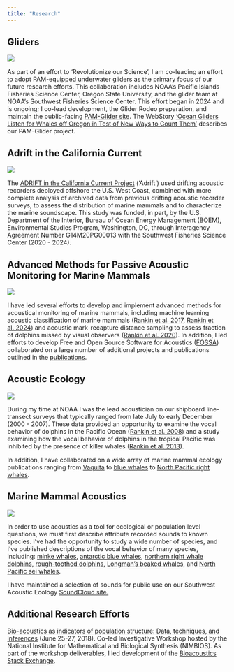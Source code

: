 ```yaml
---
title: "Research"
---
```


## Gliders

::: {layout="[40,60]"}
![](images/Seaglider_Oregon_Coast_S-SWFSC-MMTD.png)

As part of an effort to 'Revolutionize our Science', I am co-leading an effort to adopt PAM-equipped underwater gliders as the primary focus of our future research efforts. This collaboration includes NOAA's Pacific Islands Fisheries Science Center, Oregon State University, and the glider team at NOAA's Southwest Fisheries Science Center. This effort began in 2024 and is ongoing; I co-lead development, the Glider Rodeo preparation, and maintain the public-facing [PAM-Glider site](https://nmfs-ost.github.io/PAM-Glider/). The WebStory ['Ocean Gliders Listen for Whales off Oregon in Test of New Ways to Count Them'](https://www.fisheries.noaa.gov/news/ocean-gliders-listen-whales-oregon-test-new-ways-count-them) describes our PAM-Glider project.
:::

## Adrift in the California Current

::: {layout="[40,60]"}
![](images/adrift_tracks_buoy.png)

The [ADRIFT in the California Current Project](https://sael-swfsc.github.io/Adrift/) (‘Adrift’) used drifting acoustic recorders deployed offshore the U.S. West Coast, combined with more complete analysis of archived data from previous drifting acoustic recorder surveys, to assess the distribution of marine mammals and to characterize the marine soundscape. This study was funded, in part, by the U.S. Department of the Interior, Bureau of Ocean Energy Management (BOEM), Environmental Studies Program, Washington, DC, through Interagency Agreement Number G14M20PG00013 with the Southwest Fisheries Science Center (2020 - 2024).
:::

## Advanced Methods for Passive Acoustic Monitoring for Marine Mammals

::: {layout="[40,60]"}
![](images/bwBanterResults.jpg)

I have led several efforts to develop and implement advanced methods for acoustical monitoring of marine mammals, including machine learning acoustic classification of marine mammals ([Rankin et al. 2017](https://onlinelibrary.wiley.com/doi/10.1111/mms.12381), [Rankin et al. 2024](https://www.sciencedirect.com/science/article/pii/S1574954124000530)) and acoustic mark-recapture distance sampling to assess fraction of dolphins missed by visual observers ([Rankin et al. 2020](https://link.springer.com/article/10.1007/s10651-020-00443-7)). In addition, I led efforts to develop Free and Open Source Software for Acoustics ([FOSSA](https://shannonrankin.github.io/me/openScience.html#free-and-open-science-software-for-acoustics-fossa)) collaborated on a large number of additional projects and publications outlined in the [publications](https://shannonrankin.github.io/me/publications.html).
:::

## Acoustic Ecology

::: {layout="[40,60]"}
![](images/mms613-fig-0002-m.jpg)

During my time at NOAA I was the lead acoustician on our shipboard line-transect surveys that typically ranged from late July to early December (2000 - 2007). These data provided an opportunity to examine the vocal behavior of dolphins in the Pacific Ocean ([Rankin et al. 2008](https://d1wqtxts1xzle7.cloudfront.net/45586681/rankin.etal_vocal.behavior_canacoust081-libre.pdf?1463105693=&response-content-disposition=inline%3B+filename%3DAcoustic_behavior_of_dolphins_in_the_Pac.pdf&Expires=1740887465&Signature=cucoUrdTCqgJ6CeQsa7X-8jw9GYinVTAJvr6bkf3oqgg0AFRd8e7f9Z9xZuPiKEnaVaWl2XlfnJ9M~xvHrmi~UI3QoQJYZQ2APvN5rPs42bUPTR0qPSxkgqd~069~8lfsfZGj6uH9qSLiv8En8yzMomfPVPXHposkzu10aOx4Fqx2reJhDzES2IjtN16IATqzyoF24ptiC5RH4a4z1ozvNaea39RuLpSPJVVgzAJFlJc0E07QumGugcZuE4-fmLD0g3mZrAZ8LL5T1fDhnfTlnnAFbIzwJ7KSttE5cSdDL0bMGv~N2k0~X~MMjUD2x28FC211z8TfLUKpl724rZ0dw__&Key-Pair-Id=APKAJLOHF5GGSLRBV4ZA)) and a study examining how the vocal behavior of dolphins in the tropical Pacific was inhibited by the presence of killer whales ([Rankin et al. 2013](https://onlinelibrary.wiley.com/doi/pdf/10.1111/j.1748-7692.2012.00613.x?casa_token=9MJDsGBPbIIAAAAA:FtlOwaikX_5z5_FuAz2qKUO1-1Al9lvowDjdtgXS5jFZyO2Isn17RG4J89l3xe6fvtav-AF4NyfadDQ)).
:::

In addition, I have collaborated on a wide array of marine mammal ecology publications ranging from [Vaquita](https://www.researchgate.net/profile/Armando-Martin-Jaramillo-Legorreta/publication/227532864_A_combined_visual_and_acoustic_estimate_of_2008_abundance_and_change_in_abundance_since_1997_for_the_vaquita_Phocoena_sinus/links/5a1ef4460f7e9b9d5e01181a/A-combined-visual-and-acoustic-estimate-of-2008-abundance-and-change-in-abundance-since-1997-for-the-vaquita-Phocoena-sinus.pdf) to [blue whales](https://car-spaw-rac.org/IMG/pdf/Past_and_present_distribution_densities_and_movements_of_blue_whales_Balaenoptera_musculus_in_the_Southern_Hemisphere_and_northern_Indian_Ocean.pdf) to [North Pacific right whales](https://www.researchgate.net/profile/Kim-Shelden/publication/6651566_Acoustic_detection_and_satellite-tracking_leads_to_discovery_of_rare_concentration_of_endangered_North_Pacific_right_whales/links/00463514cb622c5817000000/Acoustic-detection-and-satellite-tracking-leads-to-discovery-of-rare-concentration-of-endangered-North-Pacific-right-whales.pdf).

## Marine Mammal Acoustics

::: {layout="[40,60]"}
![](images/m_el339_1_f3.jpeg)

In order to use acoustics as a tool for ecological or population level questions, we must first describe attribute recorded sounds to known species. I've had the opportunity to study a wide number of species, and I've published descriptions of the vocal behavior of many species, including: [minke whales](https://doi.org/10.1121/1.2046747), [antarctic blue whales](https://swfsc-publications.fisheries.noaa.gov/publications/CR/2005/2005Ran.pdf), [northern right whale dolphins](https://doi.org/10.1121/1.2404919), [rough-toothed dolphins](https://onlinelibrary.wiley.com/doi/full/10.1111/mms.12226), [Longman's beaked whales](https://pubs.aip.org/asa/jasa/article/130/5/EL339/843157), and [North Pacific sei whales](https://doi.org/10.1080/09524622.2007.9753572).
:::

I have maintained a selection of sounds for public use on our Southwest Acoustic Ecology [SoundCloud site.](https://soundcloud.com/southwestacousticecology)

## Additional Research Efforts

[Bio-acoustics as indicators of population structure: Data, techniques, and inferences](https://legacy.nimbios.org/workshops/WS_bioacoustics) (June 25-27, 2018). Co-led Investigative Workshop hosted by the National Institute for Mathematical and Biological Synthesis (NIMBIOS). As part of the workshop deliverables, I led development of the [Bioacoustics Stack Exchange](https://shannonrankin.github.io/me/openScience.html#bioacoustics-stack-exchange).
